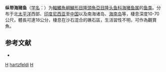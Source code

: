 {{Speciesbox 
| genus = Halichoeres
| species = hartzfeldi
| status = LC
| status_system = IUCN3.1
| image = KisujiKSyg.jpg
| authority = Bleeker, 1852
| synonyms = *''Julis hartzfeldii, Bleeker, 1852''
*''Halichoeres hardzfeldi, Bleeker, 1852''
*''Halichoeres hartzfeldi, Bleeker, 1852''
}}
'''纵带海猪鱼'''（[[学名|学名]]：{{lang|la|''Halichoeres hartzfeldi''}}）为[[輻鰭魚綱|輻鰭魚綱]][[鱸形目|鱸形目]][[隆頭魚亞目|隆頭魚亞目]][[隆头鱼科|隆头鱼科]][[海猪鱼属|海猪鱼属]]的[[鱼类|鱼类]]。分布于北[[太平洋|太平洋]]西部、[[印度尼西亚|印度尼西亚]]至[[中国|中国]]以及南海诸岛、[[海南岛|海南岛]]等，棲息深度10-70公尺，體長可達18公分，棲息在沙石混合的礁石區，生活習性不明，可作為觀賞魚。

== 参考文献 ==
{{reflist}}
* {{cite web| url =http://www.bioinfo.cn/db05/BjdwSpecies.php?action=view&id=7726| title =纵带海猪鱼| work =《中国动物物种编目数据库》| publisher =中国科学院微生物研究所| author =中国科学院动物研究所| accessdate =2009-04-16| deadurl =yes| archiveurl =https://web.archive.org/web/20160305104440/http://www.bioinfo.cn/db05/BjdwSpecies.php?action=view&id=7726| archivedate =2016-03-05}}

{{Taxonbar|from=Q1043265}}

[[Category:觀賞魚|H]]
[[Category:海猪鱼属|hartzfeldi]]
[[Category:1852年描述的鱼类|H]]